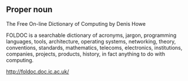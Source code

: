 {{rfc}}
==Proper noun==

The Free On-line Dictionary of Computing by Denis Howe

FOLDOC is a searchable dictionary of acronyms, jargon, programming languages, tools, architecture, operating systems, networking, theory, conventions, standards, mathematics, telecoms, electronics, institutions, companies, projects, products, history, in fact anything to do with computing.

http://foldoc.doc.ic.ac.uk/